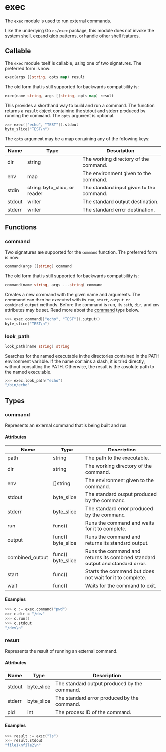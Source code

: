 # exec

The `exec` module is used to run external commands.

Like the underlying Go `os/exec` package, this module does not invoke the system
shell, expand glob patterns, or handle other shell features.

## Callable

The `exec` module itself is callable, using one of two signatures. The preferred
form is now:

```go filename="Function signature"
exec(args []string, opts map) result
```

The old form that is still supported for backwards compatibility is:

```go filename="Function signature"
exec(name string, args []string, opts map) result
```

This provides a shorthand way to build and run a command. The function returns a
`result` object containing the stdout and stderr produced by running the command.
The `opts` argument is optional.

```go copy filename="Example"
>>> exec(["echo", "TEST"]).stdout
byte_slice("TEST\n")
```

The `opts` argument may be a map containing any of the following keys:

| Name   | Type                          | Description                              |
| ------ | ----------------------------- | ---------------------------------------- |
| dir    | string                        | The working directory of the command.    |
| env    | map                           | The environment given to the command.    |
| stdin  | string, byte_slice, or reader | The standard input given to the command. |
| stdout | writer                        | The standard output destination.         |
| stderr | writer                        | The standard error destination.          |

## Functions

### command

Two signatures are supported for the `command` function. The preferred form is now:

```go filename="Function signature"
command(args []string) command
```

The old form that is still supported for backwards compatibility is:

```go filename="Function signature"
command(name string, args ...string) command
```

Creates a new command with the given name and arguments. The command can then
be executed with its `run`, `start`, `output`, or `combined_output` methods.
Before the command is run, its `path`, `dir`, and `env` attributes may be set.
Read more about the [command](#command-1) type below.

```go copy filename="Example"
>>> exec.command(["echo", "TEST"]).output()
byte_slice("TEST\n")
```

### look_path

```go filename="Function signature"
look_path(name string) string
```

Searches for the named executable in the directories contained in the PATH
environment variable. If the name contains a slash, it is tried directly,
without consulting the PATH. Otherwise, the result is the absolute path to
the named executable.

```go copy filename="Example"
>>> exec.look_path("echo")
"/bin/echo"
```

## Types

### command

Represents an external command that is being built and run.

#### Attributes

| Name            | Type              | Description                                                                   |
| --------------- | ----------------- | ----------------------------------------------------------------------------- |
| path            | string            | The path to the executable.                                                   |
| dir             | string            | The working directory of the command.                                         |
| env             | []string          | The environment given to the command.                                         |
| stdout          | byte_slice        | The standard output produced by the command.                                  |
| stderr          | byte_slice        | The standard error produced by the command.                                   |
| run             | func()            | Runs the command and waits for it to complete.                                |
| output          | func() byte_slice | Runs the command and returns its standard output.                             |
| combined_output | func() byte_slice | Runs the command and returns its combined standard output and standard error. |
| start           | func()            | Starts the command but does not wait for it to complete.                      |
| wait            | func()            | Waits for the command to exit.                                                |

#### Examples

```go copy filename="Example"
>>> c := exec.command("pwd")
>>> c.dir = "/dev"
>>> c.run()
>>> c.stdout
"/dev\n"
```

### result

Represents the result of running an external command.

#### Attributes

| Name   | Type       | Description                                  |
| ------ | ---------- | -------------------------------------------- |
| stdout | byte_slice | The standard output produced by the command. |
| stderr | byte_slice | The standard error produced by the command.  |
| pid    | int        | The process ID of the command.               |

#### Examples

```go copy filename="Example"
>>> result := exec("ls")
>>> result.stdout
"file1\nfile2\n"
```
